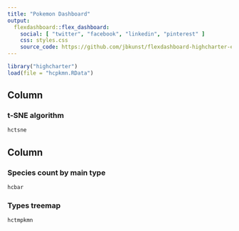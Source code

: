---
title: "Pokemon Dashboard"
output: 
  flexdashboard::flex_dashboard:
    social: [ "twitter", "facebook", "linkedin", "pinterest" ]
    css: styles.css
    source_code: https://github.com/jbkunst/flexdashboard-highcharter-examples/tree/gh-pages/pokemon
---


```{r setup, include=FALSE}
library("highcharter")
load(file = "hcpkmn.RData")
```

    
Column {data-width=600}
-------------------------------------
    
### t-SNE algorithm
    
```{r}
hctsne
```
   
Column {data-width=400}
-------------------------------------
   
### Species count by main type

```{r}
hcbar
```   
 
### Types treemap
    
```{r}
hctmpkmn
```
